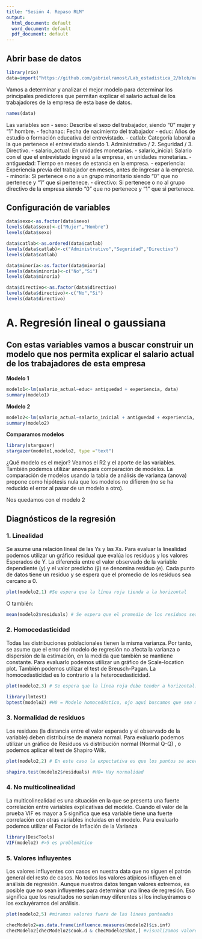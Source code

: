 ```yaml
---
title: "Sesión 4. Repaso RLM"
output:
  html_document: default
  word_document: default
  pdf_document: default
---
```


## Abrir base de datos

```r
library(rio)
data=import("https://github.com/gabrielramost/Lab_estadistica_2/blob/main/Sesi%C3%B3n%204/trabajadores.sav?raw=true")
```

Vamos a determinar y analizar el mejor modelo para determinar los principales predictores que permitan explicar el salario actual de los trabajadores de la empresa de esta base de datos. 

```r
names(data)
```

Las variables son
- sexo: Describe el sexo del trabajador, siendo "0" mujer y "1" hombre.
- fechanac: Fecha de nacimiento del trabajador
- educ: Años de estudio o formación educativa del entrevistado.
- catlab: Categoría laboral a la que pertenece el entrevistado siendo 1. Administrativo / 2. Seguridad / 3. Directivo.
- salario_actual: En unidades monetarias.
- salario_inicial: Salario con el que el entrevistado ingresó a la empresa, en unidades monetarias. 
- antiguedad: Tiempo en meses de estancia en la empresa.
- experiencia: Experiencia previa del trabajador en meses, antes de ingresar a la empresa.
- minoría: Si pertenece o no a un grupo minoritario siendo "0" que no pertenece y "1" que si pertenece.
- directivo: Si pertenece o no al grupo directivo de la empresa siendo "0" que no pertenece y "1" que si pertenece.

## Configuración de variables

```r
data$sexo<-as.factor(data$sexo)
levels(data$sexo)<-c("Mujer","Hombre")
levels(data$sexo)

data$catlab<-as.ordered(data$catlab)
levels(data$catlab)<-c("Administrativo","Seguridad","Directivo")
levels(data$catlab)

data$minoría<-as.factor(data$minoría)
levels(data$minoría)<-c("No","Si")
levels(data$minoría)

data$directivo<-as.factor(data$directivo)
levels(data$directivo)<-c("No","Si")
levels(data$directivo)

```

# A. Regresión lineal o gaussiana

## Con estas variables vamos a buscar construir un modelo que nos permita explicar el salario actual de los trabajadores de esta empresa

**Modelo 1**

```r
modelo1<-lm(salario_actual~educ+ antiguedad + experiencia, data)
summary(modelo1)
```

**Modelo 2**

```r
modelo2<-lm(salario_actual~salario_inicial + antiguedad + experiencia, data)
summary(modelo2)
```

**Comparamos modelos** 

```r
library(stargazer)
stargazer(modelo1,modelo2, type ="text")
```

¿Qué modelo es el mejor? Veamos el R2 y el aporte de las variables. También podemos utilizar anova para comparación de modelos.
La comparación de modelos usando la tabla de análisis de varianza (anova) propone como hipótesis nula que los modelos no difieren (no se ha reducido el error al pasar de un modelo a otro).

Nos quedamos con el modelo 2

## Diagnósticos de la regresión

### 1. Linealidad

Se asume una relación lineal de las Ys y las Xs. Para evaluar la linealidad podemos utilizar un gráfico residual que evalúa los residuos y los valores Esperados de Y. La diferencia entre el valor observado de la variable dependiente (y) y el valor predicho (ŷ) se denomina residuo (e). Cada punto de datos tiene un residuo y se espera que el promedio de los residuos sea cercano a 0.

```r
plot(modelo2,1) #Se espera que la línea roja tienda a la horizontal
```

O también:

```r
mean(modelo2$residuals) # Se espera que el promedio de los residuos sea cercano a 0
```

### 2. Homocedasticidad

Todas las distribuciones poblacionales tienen la misma varianza. Por tanto, se asume que el error del modelo de regresión no afecta la varianza o dispersión de la estimación, en la medida que también se mantiene constante. Para evaluarlo podemos utilizar un gráfico de Scale-location plot. También podemos utilizar el test de Breusch-Pagan. La homocedasticidad es lo contrario a la heterocedasticidad.

```r
plot(modelo2,3) # Se espera que la línea roja debe tender a horizontal.
```

```r
library(lmtest)
bptest(modelo2) #H0 = Modelo homocedástico, ojo aquí buscamos que sea mayor a 0.05 para cumplir con el requisito
```

### 3. Normalidad de residuos

Los residuos (la distancia entre el valor esperado y el observado de la variable) deben distribuirse de manera normal. Para evaluarlo podemos utilizar un gráfico de Residuos vs distribución normal (Normal Q-Q) , o podemos aplicar el test de Shapiro Wilk.

```r
plot(modelo2,2) # En este caso la expectativa es que los puntos se acerquen lo más posible a la línea oblicua del gráfico que representa una distribución normal
```

```r
shapiro.test(modelo2$residuals) #H0= Hay normalidad
```

### 4. No multicolinealidad

La multicolinealidad es una situación en la que se presenta una fuerte correlación entre variables explicativas del modelo. Cuando el valor de la prueba VIF es mayor a 5 significa que esa variable tiene una fuerte correlación con otras variables incluidas en el modelo. Para evaluarlo podemos utilizar el Factor de Inflación de la Varianza

```r
library(DescTools)
VIF(modelo2) #>5 es problemático
```

### 5. Valores influyentes

Los valores influyentes con casos en nuestra data que no siguen el patrón general del resto de casos. No todos los valores atípicos influyen en el análisis de regresión. Aunque nuestros datos tengan valores extremos, es posible que no sean influyentes para determinar una línea de regresión. Eso significa que los resultados no serían muy diferentes si los incluyéramos o los excluyéramos del análisis.

```r
plot(modelo2,5) #miramos valores fuera de las lineas punteadas
```

```r
checModelo2=as.data.frame(influence.measures(modelo2)$is.inf)
checModelo2[checModelo2$cook.d & checModelo2$hat,] #visualizamos valores 
```

